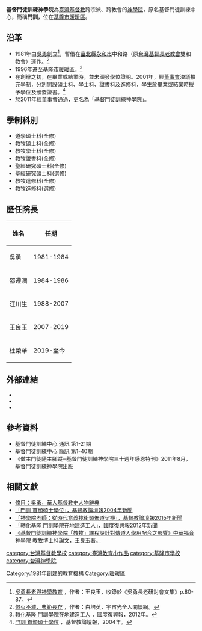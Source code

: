 {{primarysources|time=2016-10-19T08:34:16+00:00}}
{{Notability Unreferenced |time=2016-10-19T08:07:51+00:00}}
{{Infobox University
|Name=基督門徒訓練神學院|
|EnglishName=Christ's Disciples Training Seminary|
|SealImage=|
|SealInfo=|
|Motto= 不再是我，乃是基督。（[[加拉太書|加拉太書]]二章20節）|
|Established=1981年|
|Type=私立，神學院|
|President=杜榮華|
|Location={{ROC}}<br/>[[基隆市|基隆市]][[暖暖區|暖暖區]]源遠路297巷100號|
|Campus=郊區|
|AreaTotal=|
|Department=4科別|
|Faculty=|
|Professor=15|
|Associate Professor=|
|Assistant Professor=|
|Lecturer=|
|Student=|
|Undergraduate=|
|Postgraduate=|
|Website=http://www.cdts.org.tw/
}}

'''基督門徒訓練神學院'''為[[臺灣基督教|臺灣基督教]]跨宗派、跨教會的[[神學院|神學院]]，原名基督門徒訓練中心，簡稱'''門訓'''，位在[[基隆市|基隆市]][[暖暖區|暖暖區]]。

==沿革==
* 1981年由[[吳勇_(牧師)|吳勇]]創立<ref>[http://www.linnan.org.tw/sites/default/files/%E5%90%B3%E5%8B%87%E9%95%B7%E8%80%81%E7%A0%94%E8%A8%8E%E6%9C%83%E8%AB%96%E6%96%87.pdf 吳勇長老與神學教育] {{Wayback|url=http://www.linnan.org.tw/sites/default/files/%E5%90%B3%E5%8B%87%E9%95%B7%E8%80%81%E7%A0%94%E8%A8%8E%E6%9C%83%E8%AB%96%E6%96%87.pdf |date=20161019211715 }}，作者：王良玉，收錄於《吳勇長老研討會文集》p.80-87。</ref>，暫借在[[臺北縣|臺北縣]][[永和市|永和市]]中和路（原[[台灣基督長老教會|台灣基督長老教會]]雙和教會）運作。<ref>[http://www.cosmiccare.org/light/leader-1503.asp 燈火不滅，典範長存] {{Wayback|url=http://www.cosmiccare.org/light/leader-1503.asp |date=20161019214927 }}，作者：白培英，宇宙光全人關懷網。</ref>
* 1996年遷至[[基隆市|基隆市]][[暖暖區|暖暖區]]。<ref>[http://krtnews.tw/chinese-church/local/article/1590.html 轉化基隆 門訓學院在地建造工人] {{Wayback|url=http://krtnews.tw/chinese-church/local/article/1590.html |date=20161019152548 }}，國度復興報，2012年。</ref>
* 在創辦之初，在畢業或結業時，並未頒發學位證明。2001年，經[[董事會|董事會]]決議擴充學制，分別開設碩士科、學士科、證書科及進修科，學生於畢業或結業時授予學位及頒發證書。<ref>[http://www.ct.org.tw/1186962 門訓 首頒碩士學位] {{Wayback|url=http://www.ct.org.tw/1186962 |date=20161019144958 }}，基督教論壇報，2004年。</ref>
* 於2011年經董事會通過，更名為「基督門徒訓練神學院」。

==學制科別==
* 道學碩士科(全修)
* 教牧碩士科(全修)
* 教牧學士科(全修)
* 教牧證書科(全修)
* 聖經研究碩士科(全修)
* 聖經研究碩士科(選修)
* 教牧進修科(全修)
* 教牧進修科(選修)

==歷任院長==
{| class="wikitable"
|-
! 姓名 || 任期 
|-
|吳勇||1981-1984
|-
|邵遵瀾||1984-1986
|-
|汪川生||1988-2007
|-
|王良玉||2007-2019
|-
|杜榮華||2019-至今
|}


==外部連結==
* {{youtube|user=CDTSVideo|基督門徒訓練神學院}}
* {{facebook|cdtstw|基督門徒訓練神學院}}
* {{instagram|cdts.tw|基督門徒訓練神學院}}

==參考資料==
* 基督門徒訓練中心 通訊 第1-21期
* 基督門徒訓練中心 簡訊 第1-40期
*《做主門徒隨主腳蹤─基督門徒訓練神學院三十週年感恩特刊》2011年8月，基督門徒訓練神學院出版

==相關文獻==
* [https://web.archive.org/web/20161019212939/http://www.bdcconline.net/zh-hant/stories/by-person/w/wu-yong.php 條目：吳勇，華人基督教史人物辭典]
* [http://www.ct.org.tw/1186962 「門訓 首頒碩士學位」，基督教論壇報2004年新聞] {{Wayback|url=http://www.ct.org.tw/1186962 |date=20161019144958 }}
* [http://www.ct.org.tw/1257699 「神學院老師：從時代意義找街頭佈道契機」，基督教論壇報2015年新聞] {{Wayback|url=http://www.ct.org.tw/1257699 |date=20160814235739 }}
* [http://krtnews.tw/chinese-church/local/article/1590.html 「轉化基隆 門訓學院在地建造工人」，國度復興報2012年新聞] {{Wayback|url=http://krtnews.tw/chinese-church/local/article/1590.html |date=20161019152548 }}
* [https://web.archive.org/web/20160413005641/http://wwwlibe.ces.org.tw/library/thesis/DMin/DM016.pdf 《基督門徒訓練神學院「教牧」課程設計對傳道人學用配合之影響》中華福音神學院 教牧博士科論文，王良玉著。]

[[category:台灣基督教學校|category:台灣基督教學校]]
[[category:臺灣教育小作品|category:臺灣教育小作品]]
[[category:基隆市學校|category:基隆市學校]]
[[category:台灣神學院|category:台灣神學院]]
[[Category:1981年創建的教育機構|Category:1981年創建的教育機構]]
[[Category:暖暖區|Category:暖暖區]]
